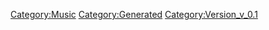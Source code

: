 {{Music
 |Name=NEW FRONTIER
 |ID=107
 |Cov=108
 |Cd=29
 |Nam=102
 |Div=102
 |Ma=2
 |SerieId=3
 |SerieLogoId=3
 |WavId=108
 |VariationId=0
 |Dsc=102
 |Strt=10
 |ValkyrieBattle=1
 |ValkyrieIntro=1
 |ValkyrieIntroSky=1
 |DivaSolo=1
 |DivaMulti=1
 |Exp=2
 |OfficialName=NEW FRONTIER
 |VocalName=Fire Bomber
 |Description=作品：マクロス7<br /><br />歌手：Fire Bomber<br /><br />作詞：石川雅敏<br />作曲：河内淳貴
 |StoryTitle=「お前はなぜこの星に来た」
 |StoryDesc=巨大な白い銀河クジラとの決闘に挑み続けるグラハムと<br />銀河クジラに歌を聞かせたいバサラ。全く違う目的の<br />2人だが、その間には奇妙な友情が芽生え始めていた。<br /><br />なぜこの星に来たというグラハムの問いに、バサラは<br />風だと答えた。気持ちのいい風が流れていたのだと。
 |BuyURL=http://recochoku.jp/song/S1001667274/single?ds=1004652463
 |BannerId=2
 |AnmStoreURL=https://anime.dmkt-sp.jp/animestore/ci_pc?workId=20597
}}
[[Category:Music]]
[[Category:Generated]]
[[Category:Version_v_0.1]]
